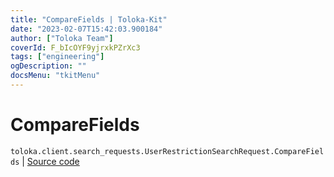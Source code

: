 ```yaml
---
title: "CompareFields | Toloka-Kit"
date: "2023-02-07T15:42:03.900184"
author: ["Toloka Team"]
coverId: F_bIcOYF9yjrxkPZrXc3
tags: ["engineering"]
ogDescription: ""
docsMenu: "tkitMenu"
---
```


# CompareFields
`toloka.client.search_requests.UserRestrictionSearchRequest.CompareFields` | [Source code](https://github.com/Toloka/toloka-kit/blob/v1.1.3/src/client/search_requests.py#L720)